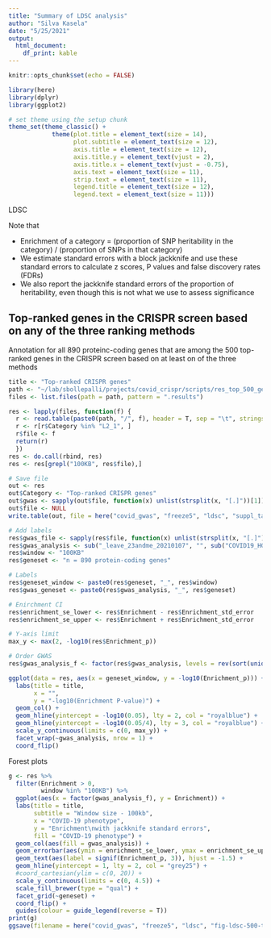 ```yaml
---
title: "Summary of LDSC analysis"
author: "Silva Kasela"
date: "5/25/2021"
output:
  html_document:
    df_print: kable
---
```


```r
knitr::opts_chunk$set(echo = FALSE)

library(here)
library(dplyr)
library(ggplot2)

# set theme using the setup chunk
theme_set(theme_classic() +
            theme(plot.title = element_text(size = 14),
                  plot.subtitle = element_text(size = 12),
                  axis.title = element_text(size = 12),
                  axis.title.y = element_text(vjust = 2),
                  axis.title.x = element_text(vjust = -0.75),
                  axis.text = element_text(size = 11),
                  strip.text = element_text(size = 11),
                  legend.title = element_text(size = 12),
                  legend.text = element_text(size = 11)))

```

LDSC

Note that

* Enrichment of a category = (proportion of SNP heritability in the category) /  (proportion of SNPs in that category)
* We estimate standard errors with a block jackknife and use these standard errors to calculate z scores, P values and false discovery rates (FDRs)
* We also report the jackknife standard errors of the proportion of heritability, even though this is not what we use to assess significance

## Top-ranked genes in the CRISPR screen based on any of the three ranking methods

Annotation for all 890 proteinc-coding genes that are among the 500 top-ranked genes in the CRISPR screen based on at least on of the three methods

```r
title <- "Top-ranked CRISPR genes"
path <- "~/lab/sbollepalli/projects/covid_crispr/scripts/res_top_500_genes_SB_RIGER_RRA"
files <- list.files(path = path, pattern = ".results")

res <- lapply(files, function(f) {
  r <- read.table(paste0(path, "/", f), header = T, sep = "\t", stringsAsFactors = F)
  r <- r[r$Category %in% "L2_1", ]
  r$file <- f
  return(r)
  })
res <- do.call(rbind, res)
res <- res[grepl("100KB", res$file),]

# Save file
out <- res
out$Category <- "Top-ranked CRISPR genes"
out$gwas <- sapply(out$file, function(x) unlist(strsplit(x, "[.]"))[1])
out$file <- NULL
write.table(out, file = here("covid_gwas", "freeze5", "ldsc", "suppl_table_ldsc.txt"), sep = "\t", col.names = T, row.names = F, quote = F)

# Add labels
res$gwas_file <- sapply(res$file, function(x) unlist(strsplit(x, "[.]"))[1])
res$gwas_analysis <- sub("_leave_23andme_20210107", "", sub("COVID19_HGI_", "", res$gwas_file))
res$window <- "100KB"
res$geneset <- "n = 890 protein-coding genes"

# Labels
res$geneset_window <- paste0(res$geneset, "_", res$window)
res$gwas_geneset <- paste0(res$gwas_analysis, "_", res$geneset)

# Enirchment CI
res$enrichment_se_lower <- res$Enrichment - res$Enrichment_std_error
res$enrichment_se_upper <- res$Enrichment + res$Enrichment_std_error

# Y-axis limit
max_y <- max(2, -log10(res$Enrichment_p))

# Order GWAS
res$gwas_analysis_f <- factor(res$gwas_analysis, levels = rev(sort(unique(res$gwas_analysis))))

```

```r
ggplot(data = res, aes(x = geneset_window, y = -log10(Enrichment_p))) +
  labs(title = title,
       x = "",
       y = "-log10(Enrichment P-value)") +
  geom_col() +
  geom_hline(yintercept = -log10(0.05), lty = 2, col = "royalblue") +
  geom_hline(yintercept = -log10(0.05/4), lty = 3, col = "royalblue") +
  scale_y_continuous(limits = c(0, max_y)) +
  facet_wrap(~gwas_analysis, nrow = 1) +
  coord_flip()

```

Forest plots

```r
g <- res %>%
  filter(Enrichment > 0,
         window %in% "100KB") %>% 
  ggplot(aes(x = factor(gwas_analysis_f), y = Enrichment)) +
  labs(title = title,
       subtitle = "Window size - 100kb",
       x = "COVID-19 phenotype",
       y = "Enrichment\nwith jackknife standard errors",
       fill = "COVID-19 phenotype") +
  geom_col(aes(fill = gwas_analysis)) +
  geom_errorbar(aes(ymin = enrichment_se_lower, ymax = enrichment_se_upper), col = "grey25", width = 0.25, position = position_dodge(width = 0.25)) +
  geom_text(aes(label = signif(Enrichment_p, 3)), hjust = -1.5) +
  geom_hline(yintercept = 1, lty = 2, col = "grey25") +
  #coord_cartesian(ylim = c(0, 20)) +
  scale_y_continuous(limits = c(0, 4.5)) +
  scale_fill_brewer(type = "qual") +
  facet_grid(~geneset) +
  coord_flip() +
  guides(colour = guide_legend(reverse = T))
print(g)
ggsave(filename = here("covid_gwas", "freeze5", "ldsc", "fig-ldsc-500-top-ranked-genes.pdf"), plot = g, width = 6, height = 2.5)

```
